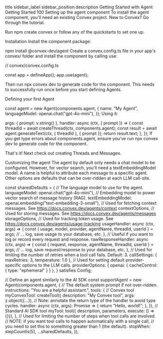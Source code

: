 title sidebar_label sidebar_position description
Getting Started with Agent
Getting Started
100
Setting up the agent component
To install the agent component, you'll need an existing Convex project. New to Convex? Go through the tutorial.

Run npm create convex or follow any of the quickstarts to set one up.

Installation
Install the component package:

npm install @convex-dev/agent
Create a convex.config.ts file in your app's convex/ folder and install the component by calling use:

// convex/convex.config.ts

const app = defineApp();
app.use(agent);

Then run npx convex dev to generate code for the component. This needs to successfully run once before you start defining Agents.

Defining your first Agent

const agent = new Agent(components.agent, {
name: "My Agent",
languageModel: openai.chat("gpt-4o-mini"),
});
Using it:


  args: { prompt: v.string() },
  handler: async (ctx, { prompt }) => {
    const threadId = await createThread(ctx, components.agent);
    const result = await agent.generateText(ctx, { threadId }, { prompt });
    return result.text;
  },
});
If you get type errors about components.agent, ensure you've run npx convex dev to generate code for the component.

That's it! Next check out creating Threads and Messages.

Customizing the agent
The agent by default only needs a chat model to be configured. However, for vector search, you'll need a textEmbeddingModel model. A name is helpful to attribute each message to a specific agent. Other options are defaults that can be over-ridden at each LLM call-site.


const sharedDefaults = {
// The language model to use for the agent.
languageModel: openai.chat("gpt-4o-mini"),
// Embedding model to power vector search of message history (RAG).
textEmbeddingModel: openai.embedding("text-embedding-3-small"),
// Used for fetching context messages. See https://docs.convex.dev/agents/context
contextOptions,
// Used for storing messages. See https://docs.convex.dev/agents/messages
storageOptions,
// Used for tracking token usage. See https://docs.convex.dev/agents/usage-tracking
usageHandler: async (ctx, args) => {
const { usage, model, provider, agentName, threadId, userId } = args;
// ... log, save usage to your database, etc.
},
// Useful if you want to log or record every request and response.
rawResponseHandler: async (ctx, args) => {
const { request, response, agentName, threadId, userId } = args;
// ... log, save request/response to your database, etc.
},
// Used for limiting the number of retries when a tool call fails. Default: 3.
callSettings: { maxRetries: 3, temperature: 1.0 },
// Used for setting default provider-specific options to the LLM calls.
providerOptions: { openai: { cacheControl: { type: "ephemeral" } } },
} satisfies Config;

// Define an agent similarly to the AI SDK
const supportAgent = new Agent(components.agent, {
// The default system prompt if not over-ridden.
instructions: "You are a helpful assistant.",
tools: {
// Convex tool
myConvexTool: createTool({
description: "My Convex tool",
args: z.object({...}),
// Note: annotate the return type of the handler to avoid type cycles.
handler: async (ctx, args): Promise<string> => {
return "Hello, world!";
},
}),
// Standard AI SDK tool
myTool: tool({ description, parameters, execute: () => {}}),
},
// Used for limiting the number of steps when tool calls are involved.
// NOTE: if you want tool calls to happen automatically with a single call,
// you need to set this to something greater than 1 (the default).
stopWhen: stepCountIs(5),
...sharedDefaults,
});
